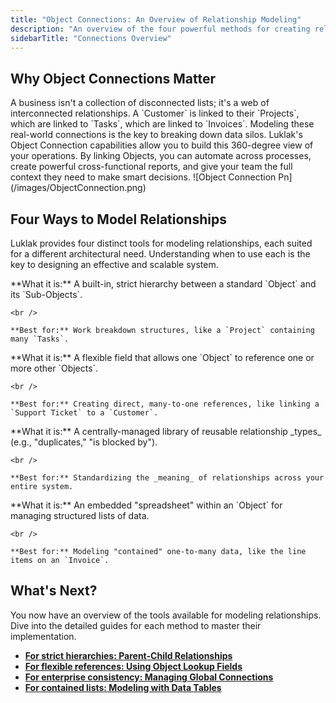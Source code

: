```yaml
---
title: "Object Connections: An Overview of Relationship Modeling"
description: "An overview of the four powerful methods for creating relationships between Objects in Luklak, helping you build a truly connected and unified business system."
sidebarTitle: "Connections Overview"
---
```


## Why Object Connections Matter

<Info>
  A business isn't a collection of disconnected lists; it's a web of interconnected relationships. A `Customer` is linked to their `Projects`, which are linked to `Tasks`, which are linked to `Invoices`. Modeling these real-world connections is the key to breaking down data silos.
</Info>

<Tip>
  Luklak's Object Connection capabilities allow you to build this 360-degree view of your operations. By linking Objects, you can automate across processes, create powerful cross-functional reports, and give your team the full context they need to make smart decisions.
</Tip>

<Frame>
  ![Object Connection Pn](/images/ObjectConnection.png)
</Frame>

## Four Ways to Model Relationships

Luklak provides four distinct tools for modeling relationships, each suited for a different architectural need. Understanding when to use each is the key to designing an effective and scalable system.

<CardGroup cols={2}>
  <Card title="Parent-Child Relationships" icon="sitemap" iconType="duotone">
    **What it is:** A built-in, strict hierarchy between a standard `Object` and its `Sub-Objects`.

    <br />

    **Best for:** Work breakdown structures, like a `Project` containing many `Tasks`.
  </Card>
  <Card title="Object Lookup Fields" icon="magnifying-glass-plus" iconType="duotone">
    **What it is:** A flexible field that allows one `Object` to reference one or more other `Objects`.

    <br />

    **Best for:** Creating direct, many-to-one references, like linking a `Support Ticket` to a `Customer`.
  </Card>
  <Card title="Global Connections" icon="globe" iconType="duotone">
    **What it is:** A centrally-managed library of reusable relationship _types_ (e.g., "duplicates," "is blocked by").

    <br />

    **Best for:** Standardizing the _meaning_ of relationships across your entire system.
  </Card>
  <Card title="Data Table Fields" icon="table" iconType="duotone">
    **What it is:** An embedded "spreadsheet" within an `Object` for managing structured lists of data.

    <br />

    **Best for:** Modeling "contained" one-to-many data, like the line items on an `Invoice`.
  </Card>
</CardGroup>

## What's Next?

You now have an overview of the tools available for modeling relationships. Dive into the detailed guides for each method to master their implementation.

- [**For strict hierarchies: Parent-Child Relationships**](/platform/core-concepts/object-connections/parent-child-relationships)
- [**For flexible references: Using Object Lookup Fields**](/platform/core-concepts/object-connections/lookup-connections)
- [**For enterprise consistency: Managing Global Connections**](/platform/core-concepts/object-connections/global-connections)
- [**For contained lists: Modeling with Data Tables**](/platform/core-concepts/object-connections/data-table-fields)